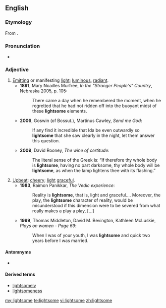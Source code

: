 ==English==
===Etymology===
From {{suffix|light|some}}.

===Pronunciation===
*{{a|UK}} {{IPA|/ˈlʌɪtsəm/}}

===Adjective===
{{en-adj}}

# [[emitting|Emitting]] or manifesting [[light]]; [[luminous]], [[radiant]].
#*'''1891''', Mary Noailles Murfree, ''In the "Stranger People's" Country'', Nebraska 2005, p. 105:
#*:There came a day when he remembered the moment, when he regretted that he had not ridden off into the buoyant midst of these '''lightsome''' elements.
#*'''2006''', Goswin (of Bossut.), Martinus Cawley, ''Send me God'':
#*:  If any find it incredible that Ida be even outwardly so '''lightsome''' that she saw clearly in the night, let them answer this question. 
#*'''2009''', David Rooney, ''The wine of certitude'':
#*: The literal sense of the Greek is: “If therefore thy whole body is '''lightsome''', having no part darksome, thy whole body will be '''lightsome''', as when the lamp lightens thee with its flashing.” 
# [[upbeat|Upbeat]]; [[cheery]]; [[light]] [[graceful]].
#*'''1983''', Raimon Panikkar, ''The Vedic experience'':
#*: Reality is '''lightsome''', that is, light and graceful.... Moreover, the play, the '''lightsome''' character of reality, would be misunderstood if this dimension were to be severed from what really makes a play a play, [...]
#*'''1999''', Thomas Middleton, David M. Bevington, Kathleen McLuskie, ''Plays on women - Page 69'':
#*: When I was of your youth, I was '''lightsome''' and quick two years before I was married.

====Antomnyms====
* {{l|en|darksome}}

====Derived terms====
*[[lightsomely]]
*[[lightsomeness]]

[[my:lightsome]]
[[te:lightsome]]
[[vi:lightsome]]
[[zh:lightsome]]